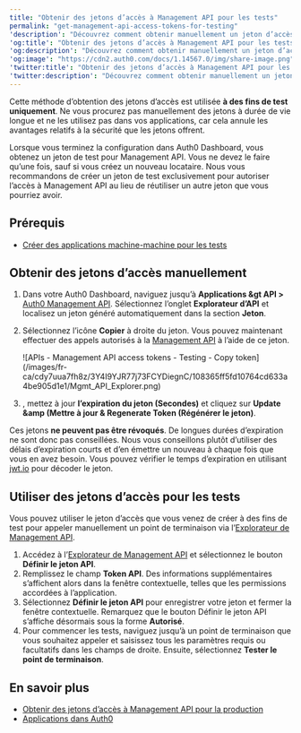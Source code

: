 ```yaml
---
title: "Obtenir des jetons d’accès à Management API pour les tests"
permalink: "get-management-api-access-tokens-for-testing"
'description': "Découvrez comment obtenir manuellement un jeton d’accès à des fins de test."
'og:title': "Obtenir des jetons d’accès à Management API pour les tests"
'og:description': "Découvrez comment obtenir manuellement un jeton d’accès à des fins de test."
'og:image': "https://cdn2.auth0.com/docs/1.14567.0/img/share-image.png"
'twitter:title': "Obtenir des jetons d’accès à Management API pour les tests"
'twitter:description': "Découvrez comment obtenir manuellement un jeton d’accès à des fins de test."
---
```


<Warning>

Cette méthode d’obtention des jetons d’accès est utilisée **à des fins de test uniquement**. Ne vous procurez pas manuellement des jetons à durée de vie longue et ne les utilisez pas dans vos applications, car cela annule les avantages relatifs à la sécurité que les jetons offrent.

</Warning>

Lorsque vous terminez la configuration dans <Tooltip href="/docs/docs/fr-ca/glossary?term=auth0-dashboard" tip="Auth0 Dashboard
Principal produit d’Auth0 pour configurer vos services." cta="Voir le glossaire">Auth0 Dashboard</Tooltip>, vous obtenez un jeton de test pour <Tooltip href="/docs/docs/fr-ca/glossary?term=management-api" tip="Management API
Un produit permettant aux clients d’effectuer des tâches administratives." cta="Voir le glossaire">Management API</Tooltip>. Vous ne devez le faire qu’une fois, sauf si vous créez un nouveau locataire. Nous vous recommandons de créer un jeton de test exclusivement pour autoriser l’accès à Management API au lieu de réutiliser un autre jeton que vous pourriez avoir.

## Prérequis

* [Créer des applications machine-machine pour les tests](/docs/fr-ca/get-started/apis/create-m2m-app-test)

## Obtenir des jetons d’accès manuellement

1. Dans votre Auth0 Dashboard, naviguez jusqu’à **Applications &gt API >** [Auth0 Management API](https://manage.auth0.com/#/apis/management/explorer). Sélectionnez l’onglet **Explorateur d’API**  et localisez un jeton généré automatiquement dans la section **Jeton**.
2. Sélectionnez l’icône **Copier** à droite du jeton. Vous pouvez maintenant effectuer des appels autorisés à la [Management API](/docs/fr-ca/api/management/v2) à l’aide de ce jeton.

   <Frame>![APIs - Management API access tokens - Testing - Copy token](/images/fr-ca/cdy7uua7fh8z/3Y4I9YJR77j73FCYDiegnC/108365ff5fd10764cd633a4be905d1e1/Mgmt_API_Explorer.png)</Frame>

3. , mettez à jour **l’expiration du jeton (Secondes)** et cliquez sur **Update &amp (Mettre à jour & Regenerate Token (Régénérer le jeton)**.

<Warning>

Ces jetons **ne peuvent pas être révoqués**. De longues durées d’expiration ne sont donc pas conseillées. Nous vous conseillons plutôt d’utiliser des délais d’expiration courts et d’en émettre un nouveau à chaque fois que vous en avez besoin. Vous pouvez vérifier le temps d’expiration en utilisant [jwt.io](https://jwt.io/) pour décoder le jeton.

</Warning>

## Utiliser des jetons d’accès pour les tests

Vous pouvez utiliser le jeton d’accès que vous venez de créer à des fins de test pour appeler manuellement un point de terminaison via l’[Explorateur de Management API](/docs/fr-ca/api/management/v2).

1. Accédez à l’[Explorateur de Management API](/docs/fr-ca/api/management/v2#!) et sélectionnez le bouton **Définir le jeton API**.
2. Remplissez le champ **Token API**. Des informations supplémentaires s’affichent alors dans la fenêtre contextuelle, telles que les permissions accordées à l’application.
3. Sélectionnez **Définir le jeton API** pour enregistrer votre jeton et fermer la fenêtre contextuelle. Remarquez que le bouton Définir le jeton API s’affiche désormais sous la forme **Autorisé**.
4. Pour commencer les tests, naviguez jusqu’à un point de terminaison que vous souhaitez appeler et saisissez tous les paramètres requis ou facultatifs dans les champs de droite. Ensuite, sélectionnez **Tester le point de terminaison**.

## En savoir plus

* [Obtenir des jetons d’accès à Management API pour la production](/docs/fr-ca/secure/tokens/access-tokens/management-api-access-tokens/get-management-api-access-tokens-for-production)
* [Applications dans Auth0](/docs/fr-ca/get-started/applications)